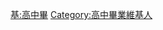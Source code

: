 {{Userbox
  |border-c = #88FFFF
  |border-s = 1
  |id-c     = #88FFFF
  |id-s     = 12
  |id-fc    = #000000
  |info-c   = #EEFFFF
  |info-s   = 10
  |info-fc  = #000000
  |id       = 高中
  |info     = 這個用戶已經[[:Category:高中畢業維基人|高中畢業]]。
}}
<includeonly> [[Category:高中畢業維基人|{{PAGENAME}}]] </includeonly>
<noinclude> [[Category:學位用戶框模板|基:高中畢]][[Category:高中畢業維基人]] </noinclude>